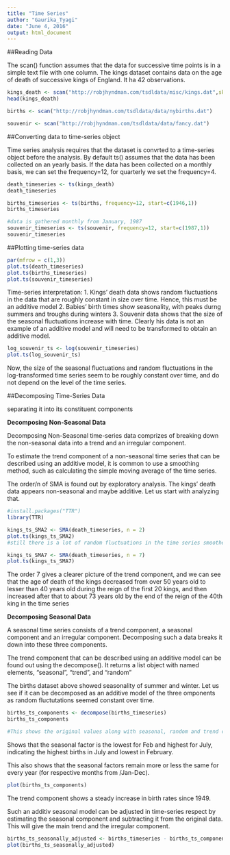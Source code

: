 ```yaml
---
title: "Time Series"
author: "Gaurika_Tyagi"
date: "June 4, 2016"
output: html_document
---
```


##Reading Data

The scan() function assumes that the data for successive time
points is in a simple text file with one column. The kings dataset contains data on the age of death of successive kings of England. It ha 42 observations.

```r
kings_death <- scan("http://robjhyndman.com/tsdldata/misc/kings.dat",skip=3)
head(kings_death)

births <- scan("http://robjhyndman.com/tsdldata/data/nybirths.dat")

souvenir <- scan("http://robjhyndman.com/tsdldata/data/fancy.dat")
```

##Converting data to time-series object

Time series analysis requires that the dataset is convrted to a time-series object before the analysis. By default ts() assumes that the data has been collected on an yearly basis. If the data has been collected on a monthly basis, we can set the frequency=12, for quarterly we set the frequency=4.

```r
death_timeseries <- ts(kings_death)
death_timeseries

births_timeseries <- ts(births, frequency=12, start=c(1946,1))
births_timeseries

#data is gathered monthly from January, 1987
souvenir_timeseries <- ts(souvenir, frequency=12, start=c(1987,1))
souvenir_timeseries
```

##Plotting time-series data

```r
par(mfrow = c(1,3))
plot.ts(death_timeseries)
plot.ts(births_timeseries)
plot.ts(souvenir_timeseries)
```

Time-series interpretation:
1. Kings' death data shows random fluctuations in the data that are roughly constant in size over time. Hence, this must be an additive model
2. Babies' birth times show seasonality, with peaks durng summers and troughs during winters
3. Souvenir data shows that the size of the seasonal fluctuations increase with time. Clearly his data is not an example of an additive model and will need to be transformed to obtain an additive model.

```r
log_souvenir_ts <- log(souvenir_timeseries)
plot.ts(log_souvenir_ts)
```

Now, the size of the seasonal fluctuations and random fluctuations in the log-transformed time series seem to be roughly constant over time, and do not depend on the level of the time series.

##Decomposing Time-Series Data

separating it into its constituent components

__Decomposing Non-Seasonal Data__

Decomposing Non-Seasonal time-series data comprizes of breaking down the non-seasonal data into a trend and an irregular component.

To estimate the trend component of a non-seasonal time series that can be described using an additive model, it is
common to use a smoothing method, such as calculating the simple moving average of the time series.

The order/n of SMA is found out by exploratory analysis. The kings' death data appears non-seasonal and maybe additive. Let us start with analyzing that.

```r
#install.packages("TTR")
library(TTR)

kings_ts_SMA2 <- SMA(death_timeseries, n = 2)
plot.ts(kings_ts_SMA2)
#still there is a lot of random fluctuations in the time series smoothed using a simple moving average of order 2. Now, we try a higher order

kings_ts_SMA7 <- SMA(death_timeseries, n = 7)
plot.ts(kings_ts_SMA7)
```

The order 7 gives a clearer picture of the trend component, and we can see that the age of death of the kings decreased from over 50 years old to lesser than 40 years old during the reign of the first 20 kings, and then increased after that to about 73 years old by the end of the reign of the 40th king in the time series

__Decomposing Seasonal Data__

A seasonal time series consists of a trend component, a seasonal component and an irregular component. Decomposing such a data breaks it down into these three components.

The trend component that can be described using an additive model can be found out using the decompose(). It returns a list object with named elements, “seasonal”, “trend”, and “random”

The births dataset above showed seasonality of summer and winter. Let us see if it can be decomposed as an additive model of the three omponents as random fluctutations seemed constant over time.

```r
births_ts_components <- decompose(births_timeseries)
births_ts_components

#This shows the original values along with seasonal, random and trend components. It also shows that the seasonality appears to be additive.
```

Shows that the seasonal factor is the lowest for Feb and highest for July, indicating the highest births in July and lowest in February. 

This also shows that the seasonal factors remain more or less the same for every year (for respective months from /Jan-Dec).

```r
plot(births_ts_components)
```

The trend component shows a steady increase in birth rates since 1949.

Such an additiv seasonal model can be adjusted in time-series respect by estimating the seasonal component and subtracting it from the original data. This will give the main trend and the irregular component.

```r
births_ts_seasonally_adjusted <- births_timeseries - births_ts_components$seasonal
plot(births_ts_seasonally_adjusted)
```


